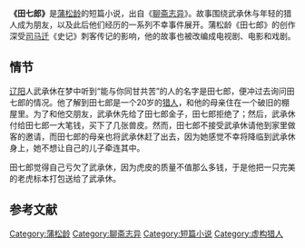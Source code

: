 {{Infobox short story |
| name= 田七郎
| image= File:Tianqilang.jpg
| caption= 19世纪湘竹《聊斋志异》插图
| translator=
| author= [[蒲松龄|蒲松龄]]
| country= 中国
| language= 中文
| series= 
| genre= {{Plainlist|
* ''[[笔记小说|笔记小说]]''
* ''[[传奇_(小说)|传奇]]''
* [[短篇小说|短篇小说]]}}
| published_in  = ''[[聊斋志异|聊斋志异]]''
| publisher= 
| media_type= 书籍
| pub_date= 1740年
| english_pub_date = 
| preceded_by= 某乙
| followed_by= 保住
}}
'''《田七郎》'''是[[蒲松龄|蒲松龄]]的短篇小说，出自《[[聊斋志异|聊斋志异]]》。故事围绕武承休与年轻的猎人成为朋友，以及此后他们经历的一系列不幸事件展开。蒲松龄《田七郎》的创作深受[[司马迁|司马迁]]《史记》刺客传记的影响，他的故事也被改编成电视剧、电影和戏剧。
==情节==
[[辽阳|辽阳]]人武承休在梦中听到“能与你同甘共苦”的人的名字是田七郎，{{Sfn|Sondergard|2008|p=641}}便冲过去询问田七郎的情况。他了解到田七郎是一个20岁的[[猎人|猎人]]，和他的母亲住在一个破旧的棚屋里。为了和他交朋友，武承休先给了田七郎金子，田七郎拒绝了；然后，武承休付给田七郎一大笔钱，买下了几张兽皮。然而，田七郎不接受武承休请他到家里做客的邀请，而田七郎的母亲也将武承休赶了出去，因为她感觉不幸将降临到武承休身上，她不想让自己的儿子牵连其中。

田七郎觉得自己亏欠了武承休，因为虎皮的质量不值那么多钱，于是他把一只完美的老虎标本{{Sfn|Sondergard|2008|p=644}}打包送给了武承休。

==参考文献==
{{reflist}}
[[Category:蒲松龄|Category:蒲松龄]] 
[[Category:聊斋志异|Category:聊斋志异]] 
[[Category:短篇小说|Category:短篇小说]]
[[Category:虚构猎人|Category:虚构猎人]]